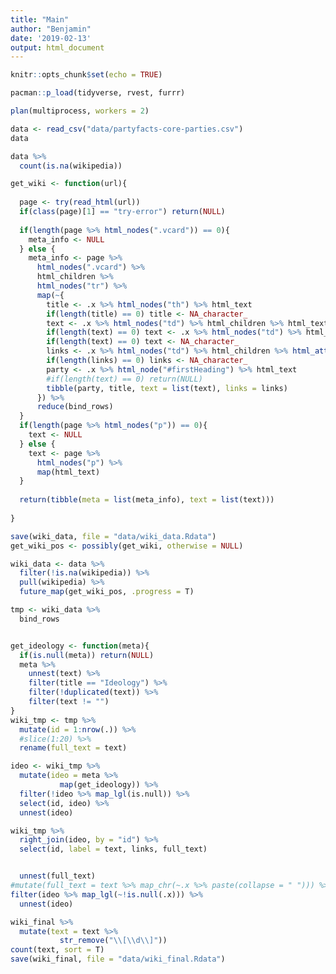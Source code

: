 ```yaml
---
title: "Main"
author: "Benjamin"
date: '2019-02-13'
output: html_document
---
```


```r
knitr::opts_chunk$set(echo = TRUE)

pacman::p_load(tidyverse, rvest, furrr)

plan(multiprocess, workers = 2)
```

```r
data <- read_csv("data/partyfacts-core-parties.csv")
data
```

```r
data %>%
  count(is.na(wikipedia))
```

```r

get_wiki <- function(url){
  
  page <- try(read_html(url))
  if(class(page)[1] == "try-error") return(NULL)
  
  if(length(page %>% html_nodes(".vcard")) == 0){
    meta_info <- NULL
  } else {
    meta_info <- page %>%
      html_nodes(".vcard") %>%
      html_children %>%
      html_nodes("tr") %>%
      map(~{
        title <- .x %>% html_nodes("th") %>% html_text
        if(length(title) == 0) title <- NA_character_
        text <- .x %>% html_nodes("td") %>% html_children %>% html_text
        if(length(text) == 0) text <- .x %>% html_nodes("td") %>% html_text
        if(length(text) == 0) text <- NA_character_
        links <- .x %>% html_nodes("td") %>% html_children %>% html_attr("href")
        if(length(links) == 0) links <- NA_character_
        party <- .x %>% html_node("#firstHeading") %>% html_text
        #if(length(text) == 0) return(NULL)
        tibble(party, title, text = list(text), links = links)
      }) %>%
      reduce(bind_rows)
  }
  if(length(page %>% html_nodes("p")) == 0){
    text <- NULL
  } else {
    text <- page %>%
      html_nodes("p") %>%
      map(html_text)
  }
  
  return(tibble(meta = list(meta_info), text = list(text)))
  
}

```


```r
save(wiki_data, file = "data/wiki_data.Rdata")
get_wiki_pos <- possibly(get_wiki, otherwise = NULL)

wiki_data <- data %>%
  filter(!is.na(wikipedia)) %>%
  pull(wikipedia) %>%
  future_map(get_wiki_pos, .progress = T)

tmp <- wiki_data %>%
  bind_rows


get_ideology <- function(meta){
  if(is.null(meta)) return(NULL)
  meta %>%
    unnest(text) %>%
    filter(title == "Ideology") %>%
    filter(!duplicated(text)) %>%
    filter(text != "")
}
wiki_tmp <- tmp %>%
  mutate(id = 1:nrow(.)) %>%
  #slice(1:20) %>%
  rename(full_text = text) 

ideo <- wiki_tmp %>%
  mutate(ideo = meta %>%
           map(get_ideology)) %>%
  filter(!ideo %>% map_lgl(is.null)) %>%
  select(id, ideo) %>%
  unnest(ideo)

wiki_tmp %>%
  right_join(ideo, by = "id") %>%
  select(id, label = text, links, full_text)


  unnest(full_text) 
#mutate(full_text = text %>% map_chr(~.x %>% paste(collapse = " "))) %>%
filter(ideo %>% map_lgl(~!is.null(.x))) %>%
  unnest(ideo)

wiki_final %>%
  mutate(text = text %>%
           str_remove("\\[\\d\\]"))
count(text, sort = T)
save(wiki_final, file = "data/wiki_final.Rdata")

```

